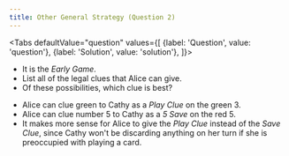 ```yaml
---
title: Other General Strategy (Question 2)
---
```



<BeginnersGuideProgress id="other-general-strategy-question-2" />

<Tabs
  defaultValue="question"
  values={[
    {label: 'Question', value: 'question'},
    {label: 'Solution', value: 'solution'},
  ]}>
<TabItem value="question">

- It is the _Early Game_.
- List all of the legal clues that Alice can give.
- Of these possibilities, which clue is best?

</TabItem>
<TabItem value="solution">

- Alice can clue green to Cathy as a _Play Clue_ on the green 3.
- Alice can clue number 5 to Cathy as a _5 Save_ on the red 5.
- It makes more sense for Alice to give the _Play Clue_ instead of the _Save Clue_, since Cathy won't be discarding anything on her turn if she is preoccupied with playing a card.

</TabItem>
</Tabs>

<OtherGeneralStrategyQuestion2 />
